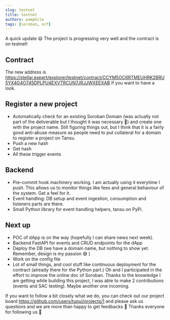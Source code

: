 ```yaml
---
slug: testnet
title: testnet
authors: pamphile
tags: [soroban, scf]
---
```


A quick update 😃 The project is progressing very well and the contract is on testnet!

<!-- truncate -->

## Contract

The new address is https://stellar.expert/explorer/testnet/contract/CCYM5OC6RTMEUHRK2BRU5YX4G4O745DPLPU4EXVTRCUN7JRJJWXEEXAB if you want to have a look.

## Register a new project

- Automatically check for an existing Soroban Domain (was actually not part of the deliverable but I thought it was necessary 🤘) and create one with the project name. Still figuring things out, but I think that it is a fairly good anti-abuse measure as people need to put collateral for a domain to register a project on Tansu.
- Push a new hash
- Get hash
- All these trigger events

## Backend

- Pre-commit hook machinery working. I am actually using it everytime I push. This allows us to monitor things like fees and general behaviour of the system. Get a feel for it.
- Event handling: DB setup and event ingestion, consumption and listeners parts are there.
- Small Python library for event handling helpers, tansu on PyPi.

## Next up

- POC of dApp is on the way (hopefully I can share news next week).
- Backend FastAPI for events and CRUD endpoints for the dApp
- Deploy the DB (we have a domain name, but nothing to show yet. Remember, design is my passion 😅 )
- Work on the config file
- Lot of small things, and cool stuff like continuous deployment for the contract (already there for the Python part.) Oh and I participated in the effort to improve the online doc of Soroban. Thanks to the knowledge I am getting while building this project, I was able to make 2 contributions (events and SAC testing). Maybe another one incoming.

If you want to follow a bit closely what we do, you can check out our project board https://github.com/users/tupui/projects/1 and please ask us questions and we are more than happy to get feedbacks 🙂 Thanks everyone for following us 🚀
